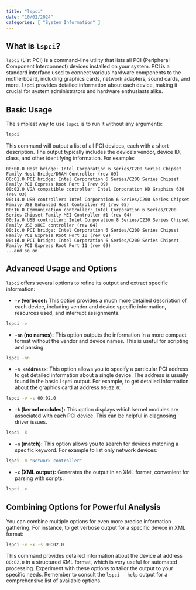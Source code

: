 ```yaml
---
title: "lspci"
date: "10/02/2024"
categories: [ "System Information" ]
---
```

## What is `lspci`?

`lspci` (List PCI) is a command-line utility that lists all PCI (Peripheral Component Interconnect) devices installed on your system. PCI is a standard interface used to connect various hardware components to the motherboard, including graphics cards, network adapters, sound cards, and more.  `lspci` provides detailed information about each device, making it crucial for system administrators and hardware enthusiasts alike.


## Basic Usage

The simplest way to use `lspci` is to run it without any arguments:

```bash
lspci
```

This command will output a list of all PCI devices, each with a short description.  The output typically includes the device's vendor, device ID, class, and other identifying information. For example:


```
00:00.0 Host bridge: Intel Corporation 6 Series/C200 Series Chipset Family Host Bridge/DRAM Controller (rev 09)
00:01.0 PCI bridge: Intel Corporation 6 Series/C200 Series Chipset Family PCI Express Root Port 1 (rev 09)
00:02.0 VGA compatible controller: Intel Corporation HD Graphics 630 (rev 03)
00:14.0 USB controller: Intel Corporation 6 Series/C200 Series Chipset Family USB Enhanced Host Controller #2 (rev 05)
00:16.0 Communication controller: Intel Corporation 6 Series/C200 Series Chipset Family MEI Controller #1 (rev 04)
00:1a.0 USB controller: Intel Corporation 8 Series/C220 Series Chipset Family USB xHCI controller (rev 04)
00:1c.0 PCI bridge: Intel Corporation 6 Series/C200 Series Chipset Family PCI Express Root Port 10 (rev 09)
00:1d.0 PCI bridge: Intel Corporation 6 Series/C200 Series Chipset Family PCI Express Root Port 11 (rev 09)
...and so on
```


##  Advanced Usage and Options

`lspci` offers several options to refine its output and extract specific information:

* **`-v` (verbose):** This option provides a much more detailed description of each device, including vendor and device specific information, resources used, and interrupt assignments.

```bash
lspci -v
```

* **`-nn` (no names):** This option outputs the information in a more compact format without the vendor and device names.  This is useful for scripting and parsing.

```bash
lspci -nn
```

* **`-s <address>`:**  This option allows you to specify a particular PCI address to get detailed information about a single device.  The address is usually found in the basic `lspci` output.  For example, to get detailed information about the graphics card at address `00:02.0`:

```bash
lspci -v -s 00:02.0
```


* **`-k` (kernel modules):**  This option displays which kernel modules are associated with each PCI device. This can be helpful in diagnosing driver issues.

```bash
lspci -k
```

* **`-m` (match):** This option allows you to search for devices matching a specific keyword.  For example to list only network devices:

```bash
lspci -m "Network controller"
```

* **`-x` (XML output):** Generates the output in an XML format, convenient for parsing with scripts.

```bash
lspci -x
```


## Combining Options for Powerful Analysis

You can combine multiple options for even more precise information gathering. For instance, to get verbose output for a specific device in XML format:

```bash
lspci -v -x -s 00:02.0
```


This command provides detailed information about the device at address `00:02.0` in a structured XML format, which is very useful for automated processing.  Experiment with these options to tailor the output to your specific needs.  Remember to consult the `lspci --help` output for a comprehensive list of available options.

